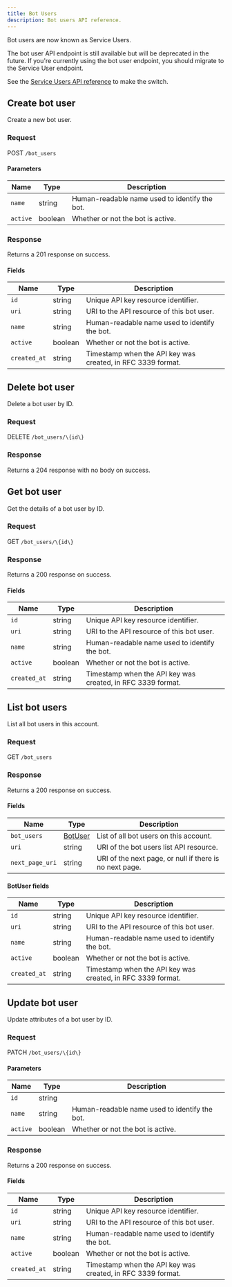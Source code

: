 ```yaml
---
title: Bot Users
description: Bot users API reference.
---
```



<Warning>
Bot users are now known as Service Users.

The bot user API endpoint is still available but will be deprecated in the future.
If you're currently using the bot user endpoint, you should migrate to the Service User endpoint.

See the [Service Users API reference](/api/resources/service-users/) to make the switch.
</Warning>

## Create bot user

Create a new bot user.

### Request

POST `/bot_users`

<BotUsersCreateRequest />

#### Parameters

| Name     | Type    | Description                                  |
| -------- | ------- | -------------------------------------------- |
| `name`   | string  | Human-readable name used to identify the bot. |
| `active` | boolean | Whether or not the bot is active.             |

### Response

Returns a 201 response on success.

<BotUsersCreateResponse />

#### Fields

| Name         | Type    | Description                                             |
| ------------ | ------- | ------------------------------------------------------- |
| `id`         | string  | Unique API key resource identifier.                      |
| `uri`        | string  | URI to the API resource of this bot user.                |
| `name`       | string  | Human-readable name used to identify the bot.            |
| `active`     | boolean | Whether or not the bot is active.                        |
| `created_at` | string  | Timestamp when the API key was created, in RFC 3339 format. |

## Delete bot user

Delete a bot user by ID.

### Request

DELETE `/bot_users/\{id\}`

<BotUsersDeleteRequest />

### Response

Returns a 204 response with no body on success.

## Get bot user

Get the details of a bot user by ID.

### Request

GET `/bot_users/\{id\}`

<BotUsersGetRequest />

### Response

Returns a 200 response on success.

<BotUsersGetResponse />

#### Fields

| Name         | Type    | Description                                             |
| ------------ | ------- | ------------------------------------------------------- |
| `id`         | string  | Unique API key resource identifier.                      |
| `uri`        | string  | URI to the API resource of this bot user.                |
| `name`       | string  | Human-readable name used to identify the bot.            |
| `active`     | boolean | Whether or not the bot is active.                        |
| `created_at` | string  | Timestamp when the API key was created, in RFC 3339 format. |

## List bot users

List all bot users in this account.

### Request

GET `/bot_users`

<BotUsersListRequest />

### Response

Returns a 200 response on success.

<BotUsersListResponse />

#### Fields

| Name            | Type                       | Description                                            |
| --------------- | -------------------------- | ------------------------------------------------------ |
| `bot_users`     | [BotUser](#botuser-fields) | List of all bot users on this account.              |
| `uri`           | string                     | URI of the bot users list API resource.                 |
| `next_page_uri` | string                     | URI of the next page, or null if there is no next page. |

#### BotUser fields

| Name         | Type    | Description                                             |
| ------------ | ------- | ------------------------------------------------------- |
| `id`         | string  | Unique API key resource identifier.                      |
| `uri`        | string  | URI to the API resource of this bot user.                |
| `name`       | string  | Human-readable name used to identify the bot.            |
| `active`     | boolean | Whether or not the bot is active.                        |
| `created_at` | string  | Timestamp when the API key was created, in RFC 3339 format. |

## Update bot user

Update attributes of a bot user by ID.

### Request

PATCH `/bot_users/\{id\}`

<BotUsersUpdateRequest />

#### Parameters

| Name     | Type    | Description                                  |
| -------- | ------- | -------------------------------------------- |
| `id`     | string  |                                              |
| `name`   | string  | Human-readable name used to identify the bot. |
| `active` | boolean | Whether or not the bot is active.             |

### Response

Returns a 200 response on success.

<BotUsersUpdateResponse />

#### Fields

| Name         | Type    | Description                                             |
| ------------ | ------- | ------------------------------------------------------- |
| `id`         | string  | Unique API key resource identifier.                      |
| `uri`        | string  | URI to the API resource of this bot user.                |
| `name`       | string  | Human-readable name used to identify the bot.            |
| `active`     | boolean | Whether or not the bot is active.                        |
| `created_at` | string  | Timestamp when the API key was created, in RFC 3339 format. |
